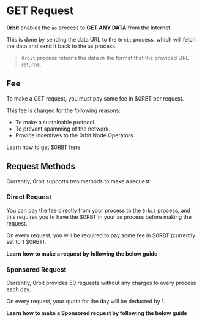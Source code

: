
# GET Request

__0rbit__ enables the `ao` process to __GET ANY DATA__ from the Internet. 

This is done by sending the data URL to the `0rbit` process, which will fetch the data and send it back to the `ao` process.

> `0rbit` process returns the data in the format that the provided URL returns.

## Fee

To make a GET request, you must pay some fee in $0RBT per request. 

This fee is charged for the following reasons:
- To make a sustainable protocol. 
- To prevent spamming of the network.
- Provide incentives to the 0rbit Node Operators.

Learn how to get $0RBT [here](/protocol/token#how-to-get-0rbt)

## Request Methods

Currently, 0rbit supports two methods to make a request:

### Direct Request
You can pay the fee directly from your process to the `0rbit` process, and this requires you to have the $0RBT in your `ao` process before making the request.

On every request, you will be required to pay some fee in $0RBT (currently set to 1 $0RBT).

__Learn how to make a request by following the below guide__

<Cards>
  <Card  title="Your First GET Request" href="/developer/get-request/first-get-request" />
</Cards>


### Sponsored Request
Currently, 0rbit provides 50 requests without any charges to every process each day.

On every request, your quota for the day will be deducted by 1.

__Learn how to make a Sponsored request by following the below guide__

<Cards>
  <Card  title="Sponsored GET Request" href="/developer/get-request/sponsored-get-request" />
</Cards>